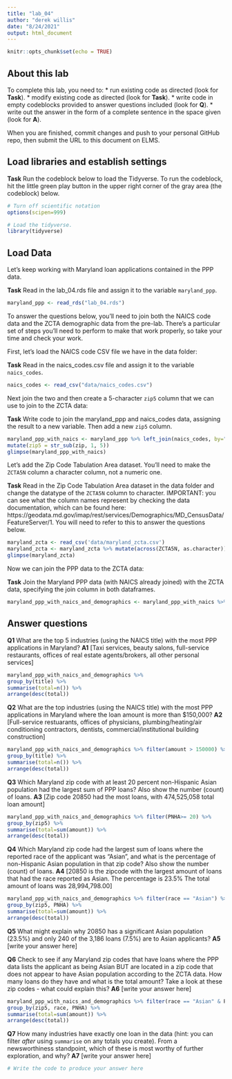 ```yaml
---
title: "lab_04"
author: "derek willis"
date: "8/24/2021"
output: html_document
---
```


```r
knitr::opts_chunk$set(echo = TRUE)
```

## About this lab

To complete this lab, you need to:
* run existing code as directed (look for **Task**).
* modify existing code as directed (look for **Task**).
* write code in empty codeblocks provided to answer questions included (look for **Q**).
* write out the answer in the form of a complete sentence in the space given (look for **A**).

When you are finished, commit changes and push to your personal GitHub repo, then submit the URL to this document on ELMS.

## Load libraries and establish settings

**Task** Run the codeblock below to load the Tidyverse. To run the codeblock, hit the little green play button in the upper right corner of the gray area (the codeblock) below.

```r
# Turn off scientific notation
options(scipen=999)

# Load the tidyverse.
library(tidyverse)
```

## Load Data

Let's keep working with Maryland loan applications contained in the PPP data.

**Task** Read in the lab_04.rds file and assign it to the variable `maryland_ppp`.

```r
maryland_ppp <- read_rds("lab_04.rds") 
```

To answer the questions below, you'll need to join both the NAICS code data and the ZCTA demographic data from the pre-lab. There's a particular set of steps you'll need to perform to make that work properly, so take your time and check your work.

First, let's load the NAICS code CSV file we have in the data folder:

**Task** Read in the naics_codes.csv file and assign it to the variable `naics_codes`.

```r
naics_codes <- read_csv("data/naics_codes.csv")
```

Next join the two and then create a 5-character `zip5` column that we can use to join to the ZCTA data:

**Task** Write code to join the maryland_ppp and naics_codes data, assigning the result to a new variable. Then add a new `zip5` column.

```r
maryland_ppp_with_naics <- maryland_ppp %>% left_join(naics_codes, by="naics_code") %>% 
mutate(zip5 = str_sub(zip, 1, 5))
glimpse(maryland_ppp_with_naics)
```

Let's add the Zip Code Tabulation Area dataset. You'll need to make the `ZCTA5N` column a character column, not a numeric one.

**Task** Read in the Zip Code Tabulation Area dataset in the data folder and change the datatype of the `ZCTA5N` column to character. IMPORTANT: you can see what the column names represent by checking the data documentation, which can be found here: https://geodata.md.gov/imap/rest/services/Demographics/MD_CensusData/FeatureServer/1. You will need to refer to this to answer the questions below.

```r
maryland_zcta <- read_csv('data/maryland_zcta.csv') 
maryland_zcta <- maryland_zcta %>% mutate(across(ZCTA5N, as.character))
glimpse(maryland_zcta)
```

Now we can join the PPP data to the ZCTA data:

**Task** Join the Maryland PPP data (with NAICS already joined) with the ZCTA data, specifying the join column in both dataframes.

```r
maryland_ppp_with_naics_and_demographics <- maryland_ppp_with_naics %>% left_join(maryland_zcta, by=c("zip5"="ZCTA5N"))
```

## Answer questions

**Q1** What are the top 5 industries (using the NAICS title) with the most PPP applications in Maryland?
**A1** [Taxi services, beauty salons, full-service restaurants, offices of real estate agents/brokers, all other personal services]

```r
maryland_ppp_with_naics_and_demographics %>% 
group_by(title) %>% 
summarise(total=n()) %>% 
arrange(desc(total))

```

**Q2** What are the top industries (using the NAICS title) with the most PPP applications in Maryland where the loan amount is more than $150,000?
**A2** [Full-service restuarants, offices of physicians, plumbing/heating/air conditioning contractors, dentists, commercial/institutional building construction]

```r
maryland_ppp_with_naics_and_demographics %>% filter(amount > 150000) %>% 
group_by(title) %>% 
summarise(total=n()) %>% 
arrange(desc(total))
```

**Q3** Which Maryland zip code with at least 20 percent non-Hispanic Asian population had the largest sum of PPP loans? Also show the number (count) of loans.
**A3** [Zip code 20850 had the most loans, with 474,525,058 total loan amount]
```r
maryland_ppp_with_naics_and_demographics %>% filter(PNHA>= 20) %>% 
group_by(zip5) %>% 
summarise(total=sum(amount)) %>% 
arrange(desc(total))
```

**Q4** Which Maryland zip code had the largest sum of loans where the reported race of the applicant was "Asian", and what is the percentage of non-Hispanic Asian population in that zip code? Also show the number (count) of loans.
**A4** [20850 is the zipcode with the largest amount of loans that had the race reported as Asian. The percentage is 23.5% The total amount of loans was 28,994,798.00]

```r
maryland_ppp_with_naics_and_demographics %>% filter(race == "Asian") %>% 
group_by(zip5, PNHA) %>% 
summarise(total=sum(amount)) %>% 
arrange(desc(total))
```

**Q5** What might explain why 20850 has a significant Asian population (23.5%) and only 240 of the 3,186 loans (7.5%) are to Asian applicants?
**A5** [write your answer here]


**Q6** Check to see if any Maryland zip codes that have loans where the PPP data lists the applicant as being Asian BUT are located in a zip code that does not appear to have Asian population according to the ZCTA data. How many loans do they have and what is the total amount? Take a look at these zip codes - what could explain this?
**A6** [write your answer here]

```r
maryland_ppp_with_naics_and_demographics %>% filter(race == "Asian" & PNHA == 0) %>% 
group_by(zip5, race, PNHA) %>% 
summarise(total=sum(amount)) %>% 
arrange(desc(total))

```

**Q7** How many industries have exactly one loan in the data (hint: you can filter _after_ using `summarise` on any totals you create). From a newsworthiness standpoint, which of these is most worthy of further exploration, and why?
**A7** [write your answer here]

```r
# Write the code to produce your answer here

```

